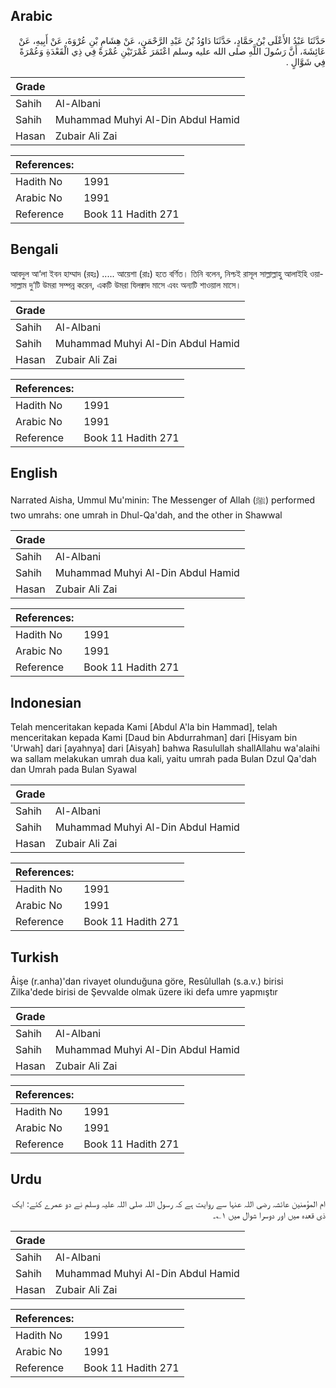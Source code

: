 ## Arabic


<div dir="rtl" lang="ar" style={{fontSize:'larger',backgroundColor:'#f8f9fa',padding:20}}>
حَدَّثَنَا عَبْدُ الأَعْلَى بْنُ حَمَّادٍ، حَدَّثَنَا دَاوُدُ بْنُ عَبْدِ الرَّحْمَنِ، عَنْ هِشَامِ بْنِ عُرْوَةَ، عَنْ أَبِيهِ، عَنْ عَائِشَةَ، أَنَّ رَسُولَ اللَّهِ صلى الله عليه وسلم اعْتَمَرَ عُمْرَتَيْنِ عُمْرَةً فِي ذِي الْقَعْدَةِ وَعُمْرَةً فِي شَوَّالٍ ‏.‏
</div>
<div style={{backgroundColor:'#f8f9fa',padding:20, marginBottom: 10}}><table> <thead> <tr> <th>Grade</th> <th></th> </tr> </thead> <tbody> <tr><td>Sahih</td><td>Al-Albani</td></tr><tr><td>Sahih</td><td>Muhammad Muhyi Al-Din Abdul Hamid</td></tr><tr><td>Hasan</td><td>Zubair Ali Zai</td></tr></tbody></table><table> <thead> <tr> <th>References:</th> <th></th> </tr> </thead> <tbody><tr><td>Hadith No</td><td>1991</td></tr><tr><td>Arabic No</td><td>1991</td></tr><tr><td>Reference</td><td>Book 11 Hadith 271</td></tr></tbody></table></div>

## Bengali


<div dir="ltr" lang="bn" style={{fontSize:'larger',backgroundColor:'#f8f9fa',padding:20}}>
আবদুল আ‘লা ইবন হাম্মাদ (রহঃ) ..... আয়েশা (রাঃ) হতে বর্ণিত। তিনি বলেন, নিশ্চই রাসূল সাল্লাল্লাহু আলাইহি ওয়াসাল্লাম দু‘টি উমরা সম্পন্ন করেন, একটি উমরা যিলক্বাদ মাসে এবং অন্যটি শাওয়াল মাসে।
</div>
<div style={{backgroundColor:'#f8f9fa',padding:20, marginBottom: 10}}><table> <thead> <tr> <th>Grade</th> <th></th> </tr> </thead> <tbody> <tr><td>Sahih</td><td>Al-Albani</td></tr><tr><td>Sahih</td><td>Muhammad Muhyi Al-Din Abdul Hamid</td></tr><tr><td>Hasan</td><td>Zubair Ali Zai</td></tr></tbody></table><table> <thead> <tr> <th>References:</th> <th></th> </tr> </thead> <tbody><tr><td>Hadith No</td><td>1991</td></tr><tr><td>Arabic No</td><td>1991</td></tr><tr><td>Reference</td><td>Book 11 Hadith 271</td></tr></tbody></table></div>

## English


<div dir="ltr" lang="en" style={{fontSize:'larger',backgroundColor:'#f8f9fa',padding:20}}>
Narrated Aisha, Ummul Mu'minin: The Messenger of Allah (ﷺ) performed two umrahs: one umrah in Dhul-Qa'dah, and the other in Shawwal
</div>
<div style={{backgroundColor:'#f8f9fa',padding:20, marginBottom: 10}}><table> <thead> <tr> <th>Grade</th> <th></th> </tr> </thead> <tbody> <tr><td>Sahih</td><td>Al-Albani</td></tr><tr><td>Sahih</td><td>Muhammad Muhyi Al-Din Abdul Hamid</td></tr><tr><td>Hasan</td><td>Zubair Ali Zai</td></tr></tbody></table><table> <thead> <tr> <th>References:</th> <th></th> </tr> </thead> <tbody><tr><td>Hadith No</td><td>1991</td></tr><tr><td>Arabic No</td><td>1991</td></tr><tr><td>Reference</td><td>Book 11 Hadith 271</td></tr></tbody></table></div>

## Indonesian


<div dir="ltr" lang="id" style={{fontSize:'larger',backgroundColor:'#f8f9fa',padding:20}}>
Telah menceritakan kepada Kami [Abdul A'la bin Hammad], telah menceritakan kepada Kami [Daud bin Abdurrahman] dari [Hisyam bin 'Urwah] dari [ayahnya] dari [Aisyah] bahwa Rasulullah shallAllahu wa'alaihi wa sallam melakukan umrah dua kali, yaitu umrah pada Bulan Dzul Qa'dah dan Umrah pada Bulan Syawal
</div>
<div style={{backgroundColor:'#f8f9fa',padding:20, marginBottom: 10}}><table> <thead> <tr> <th>Grade</th> <th></th> </tr> </thead> <tbody> <tr><td>Sahih</td><td>Al-Albani</td></tr><tr><td>Sahih</td><td>Muhammad Muhyi Al-Din Abdul Hamid</td></tr><tr><td>Hasan</td><td>Zubair Ali Zai</td></tr></tbody></table><table> <thead> <tr> <th>References:</th> <th></th> </tr> </thead> <tbody><tr><td>Hadith No</td><td>1991</td></tr><tr><td>Arabic No</td><td>1991</td></tr><tr><td>Reference</td><td>Book 11 Hadith 271</td></tr></tbody></table></div>

## Turkish


<div dir="ltr" lang="tr" style={{fontSize:'larger',backgroundColor:'#f8f9fa',padding:20}}>
Âişe (r.anha)'dan rivayet olunduğuna göre, Resûlullah (s.a.v.) birisi Zilka'dede birisi de Şevvalde olmak üzere iki defa umre yapmıştır
</div>
<div style={{backgroundColor:'#f8f9fa',padding:20, marginBottom: 10}}><table> <thead> <tr> <th>Grade</th> <th></th> </tr> </thead> <tbody> <tr><td>Sahih</td><td>Al-Albani</td></tr><tr><td>Sahih</td><td>Muhammad Muhyi Al-Din Abdul Hamid</td></tr><tr><td>Hasan</td><td>Zubair Ali Zai</td></tr></tbody></table><table> <thead> <tr> <th>References:</th> <th></th> </tr> </thead> <tbody><tr><td>Hadith No</td><td>1991</td></tr><tr><td>Arabic No</td><td>1991</td></tr><tr><td>Reference</td><td>Book 11 Hadith 271</td></tr></tbody></table></div>

## Urdu


<div dir="rtl" lang="ur" style={{fontSize:'larger',backgroundColor:'#f8f9fa',padding:20}}>
ام المؤمنین عائشہ رضی اللہ عنہا سے روایت ہے کہ رسول اللہ صلی اللہ علیہ وسلم نے دو عمرے کئے: ایک ذی قعدہ میں اور دوسرا شوال میں ۱؎۔
</div>
<div style={{backgroundColor:'#f8f9fa',padding:20, marginBottom: 10}}><table> <thead> <tr> <th>Grade</th> <th></th> </tr> </thead> <tbody> <tr><td>Sahih</td><td>Al-Albani</td></tr><tr><td>Sahih</td><td>Muhammad Muhyi Al-Din Abdul Hamid</td></tr><tr><td>Hasan</td><td>Zubair Ali Zai</td></tr></tbody></table><table> <thead> <tr> <th>References:</th> <th></th> </tr> </thead> <tbody><tr><td>Hadith No</td><td>1991</td></tr><tr><td>Arabic No</td><td>1991</td></tr><tr><td>Reference</td><td>Book 11 Hadith 271</td></tr></tbody></table></div>